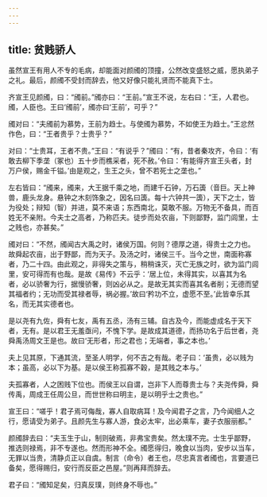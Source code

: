 ```yaml
---
---
---
```

title: 贫贱骄人
---




虽然宣王有用人不专的毛病，却能面对颜斶的顶撞，公然改变盛怒之威，愿执弟子之礼。最后，颜斶不受封而辞去，他又好像只能礼贤而不能真下士。

齐宣王见颜斶，曰：“斶前。”斶亦曰：“王前。”宣王不说，左右曰：“王，人君也。斶，人臣也。王曰‘斶前’，斶亦曰‘王前’，可乎？”

斶对曰：“夫斶前为慕势，王前为趋士。与使斶为慕势，不如使王为趋士。”王忿然作色，曰：“王者贵乎？士贵乎？”

对曰：“士贵耳，王者不贵。”王曰：“有说乎？”斶曰：“有，昔者秦攻齐，令曰：‘有敢去柳下季垄（冢也）五十步而樵采者，死不赦。’令曰：‘有能得齐宣王头者，封万户侯，赐金千镒。’由是观之，生王之头，曾不若死士之垄也。”

左右皆曰：“斶来，斶来，大王据千乘之地，而建千石钟，万石簴（音巨。天上神兽，鹿头龙身。悬钟之木刻饰象之，因名曰簴。每十六钟共一簴），天下之士，皆为役处；辩知（智）并进，莫不来语；东西南北，莫敢不服。万物无不备具，而百姓无不亲附。今夫士之高者，乃称匹夫。徒步而处农亩，下则鄙野，监门闾里，士之贱也，亦甚矣。”

斶对曰：“不然，斶闻古大禹之时，诸侯万国。何则？德厚之道，得贵士之力也。故舜起农亩，出于野鄙，而为天子。及汤之时，诸侯三千。当今之世，南面称寡者，乃二十四。由此观之，非得失之策与，稍稍诛灭，灭亡无族之时，欲为监门闾里，安可得而有也哉。是故《易传》不云乎：‘居上位，未得其实，以喜其为名者，必以骄奢为行，据慢骄奢，则凶必从之。是故无其实而喜其名者削；无德而望其福者约；无功而受其禄者辱，祸必握。’故曰‘矜功不立，虚愿不至。’此皆幸乐其名，而无其实德者也。

是以尧有九佐，舜有七友，禹有五丞，汤有三辅。自古及今，而能虚成名于天下者，无有。是以君王无羞亟问，不愧下学。是故成其道德，而扬功名于后世者，尧舜禹汤周文王是也。故曰‘无形者，形之君也；无端者，事之本也。’

夫上见其原，下通其流，至圣人明学，何不吉之有哉。老子曰：‘虽贵，必以贱为本；虽高，必以下为基。是以侯王称孤寡不穀，是其贱之本与。’

夫孤寡者，人之困贱下位也。而侯王以自谓，岂非下人而尊贵士与？夫尧传舜，舜传禹，周成王任周公旦，而世世称曰明主，是以明乎士之贵也。”

宣王曰：“嗟乎！君子焉可侮哉，寡人自取病耳！及今闻君子之言，乃今闻细人之行，愿请受为弟子。且颜先生与寡人游，食必太牢，出必乘车，妻子衣服丽都。”

颜斶辞去曰：“夫玉生于山，制则破焉，非弗宝贵矣。然太璞不完。士生乎鄙野，推选则禄焉，非不专遂也。然而形神不全。斶愿得归，晚食以当肉，安步以当车，无罪以当贵，清静贞正以自虞。制言（命令）者王也，尽忠真言者斶也，言要道已备矣，愿得赐归，安行而反臣之邑屋。”则再拜而辞去。

君子曰：“斶知足矣，归真反璞，则终身不辱也。”
